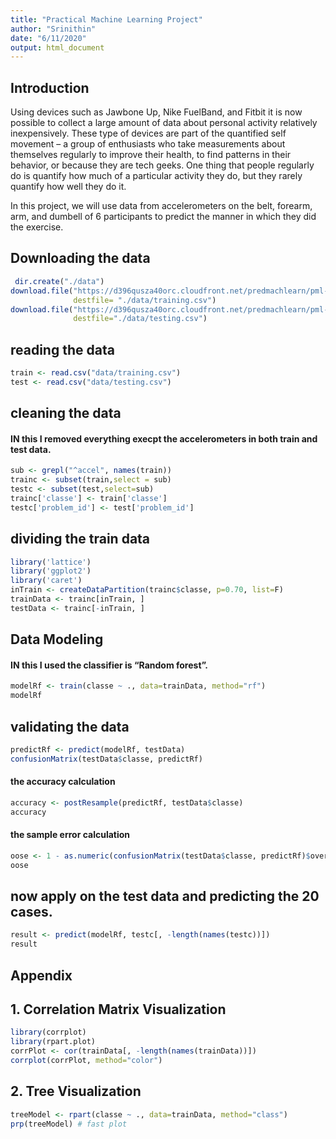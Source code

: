 ```yaml
---
title: "Practical Machine Learning Project"
author: "Srinithin"
date: "6/11/2020"
output: html_document
---
```


Introduction
------------

Using devices such as Jawbone Up, Nike FuelBand, and Fitbit it is now possible to collect a large amount of data about personal activity relatively inexpensively. These type of devices are part of the quantified self movement – a group of enthusiasts who take measurements about themselves regularly to improve their health, to find patterns in their behavior, or because they are tech geeks. One thing that people regularly do is quantify how much of a particular activity they do, but they rarely quantify how well they do it.  

In this project, we will use data from accelerometers on the belt, forearm, arm, and dumbell of 6 participants to predict the manner in which they did the exercise.

## Downloading the data

```r
 dir.create("./data")
download.file("https://d396qusza40orc.cloudfront.net/predmachlearn/pml-training.csv",
              destfile= "./data/training.csv")
download.file("https://d396qusza40orc.cloudfront.net/predmachlearn/pml-testing.csv",
              destfile="./data/testing.csv")
```

## reading the data
```r
train <- read.csv("data/training.csv")
test <- read.csv("data/testing.csv")
```

## cleaning the data

#### IN this I removed everything execpt the accelerometers in both train and test data.
```r
sub <- grepl("^accel", names(train))
trainc <- subset(train,select = sub)
testc <- subset(test,select=sub)
trainc['classe'] <- train['classe']
testc['problem_id'] <- test['problem_id']
```

## dividing the train data

```r
library('lattice')
library('ggplot2')
library('caret')
inTrain <- createDataPartition(trainc$classe, p=0.70, list=F)
trainData <- trainc[inTrain, ]
testData <- trainc[-inTrain, ]
```

## Data Modeling

#### IN this I used the classifier is "Random forest".
```r
modelRf <- train(classe ~ ., data=trainData, method="rf")
modelRf
```

## validating the data

```r
predictRf <- predict(modelRf, testData)
confusionMatrix(testData$classe, predictRf)
```

#### the accuracy calculation
```r
accuracy <- postResample(predictRf, testData$classe)
accuracy
```

#### the sample error calculation
```r
oose <- 1 - as.numeric(confusionMatrix(testData$classe, predictRf)$overall[1])
oose
```

## now apply on the test data and predicting the 20 cases.

```r
result <- predict(modelRf, testc[, -length(names(testc))])
result
```

## Appendix


## 1. Correlation Matrix Visualization  

```r
library(corrplot)
library(rpart.plot)
corrPlot <- cor(trainData[, -length(names(trainData))])
corrplot(corrPlot, method="color")
```

## 2. Tree Visualization  

```r
treeModel <- rpart(classe ~ ., data=trainData, method="class")
prp(treeModel) # fast plot
```

